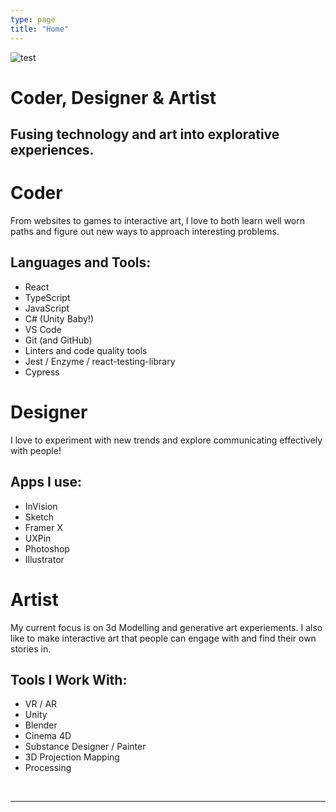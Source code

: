 ```yaml
---
type: page
title: "Home"
---
```



<div className="callout">
  <div className="hero">
    <img src="../images/wash-me.jpg" alt="test" />
  </div>
  <div className="heading">
    <h1>Coder, Designer & Artist</h1>
    <h2>Fusing technology and art into explorative experiences.</h2>
  </div>
</div>

<div className="skills fixed-width">
  <div>
    <h1>Coder</h1>
    <p>
      From websites to games to interactive art, I love to both learn well worn paths and figure out new ways to approach interesting problems.
    </p>
    <h2>Languages and Tools:</h2>
    <ul>
      <li>React</li>
      <li>TypeScript</li>
      <li>JavaScript</li>
      <li>C# (Unity Baby!)</li>
      <li>VS Code</li>
      <li>Git (and GitHub)</li>
      <li>Linters and code quality tools</li>
      <li>Jest / Enzyme / react-testing-library</li>
      <li>Cypress</li>
    </ul>
  </div>
  <div>
    <h1>Designer</h1>
    <p>
      I love to experiment with new trends and explore communicating effectively with people!
    </p>
    <h2>Apps I use:</h2>
    <ul>
      <li>InVision</li>
      <li>Sketch</li>
      <li>Framer X</li>
      <li>UXPin</li>
      <li>Photoshop</li>
      <li>Illustrator</li>
    </ul>
  </div>
  <div>
    <h1>Artist</h1>
    <p>
      My current focus is on 3d Modelling and generative art experiements. I also like to make interactive art that people can engage with and find their own stories in.
    </p>
    <h2>Tools I Work With:</h2>
    <ul>
      <li>VR / AR</li>
      <li>Unity</li>
      <li>Blender</li>
      <li>Cinema 4D</li>
      <li>Substance Designer / Painter</li>
      <li>3D Projection Mapping</li>
      <li>Processing</li>
    </ul>
  </div>
</div>
<br />

---
